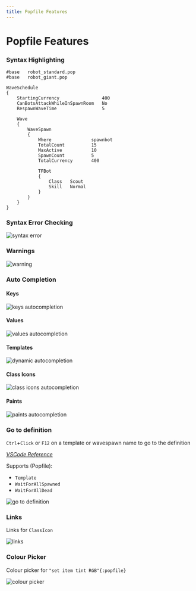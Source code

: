 ```yaml
---
title: Popfile Features
---
```



# Popfile Features

### Syntax Highlighting

```popfile copy=false
#base	robot_standard.pop
#base	robot_giant.pop

WaveSchedule
{
	StartingCurrency				400
	CanBotsAttackWhileInSpawnRoom	No
	RespawnWaveTime					5

	Wave
	{
		WaveSpawn
		{
			Where				spawnbot
			TotalCount			15
			MaxActive			10
			SpawnCount			5
			TotalCurrency		400

			TFBot
			{
				Class	Scout
				Skill	Normal
			}
		}
	}
}
```

### Syntax Error Checking

![syntax error](./mvm_bigrock_syntax_error.png)

### Warnings

![warning](./mvm_bigrock_warning.png)

### Auto Completion

#### Keys

![keys autocompletion](./autocompletion_keys.png)

#### Values

![values autocompletion](./autocompletion_values.png)

#### Templates

![dynamic autocompletion](./autocompletion_dynamic.png)

#### Class Icons

![class icons autocompletion](./autocompletion_classicons.png)

#### Paints

![paints autocompletion](./autocompletion_paints.png)

### Go to definition

`Ctrl`+`Click` or `F12` on a template or wavespawn name to go to the definition

*[VSCode Reference](https://code.visualstudio.com/docs/editor/editingevolved#_go-to-definition)*

Supports (Popfile):
 - `Template`
 - `WaitForAllSpawned`
 - `WaitForAllDead`

![go to definition](./go_to_definition.gif)

### Links

Links for `ClassIcon`

![links](./links.gif)

### Colour Picker

Colour picker for `"set item tint RGB"{:popfile}`

![colour picker](./colour_picker.png)
